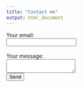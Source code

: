 ```yaml
---
title: "Contact me"
output: html_document
---
```

<!-- modify this form HTML and place wherever you want your form -->
<form action="https://formspree.io/f/mayvboap"
  method="POST">
  <label>
    Your email:<br>
    <input type="email" name="email">
  </label><br><br>
  <label>
    Your message:<br>
    <textarea name="message"></textarea>
  </label><br>
  <!-- your other form fields go here -->
  <button type="submit">Send</button>
</form>